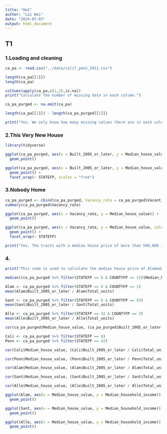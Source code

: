 ```yaml
---
title: "Hw2"
author: "Lai Wei"
date: "2024-07-03"
output: html_document
---
```


## T1
### 1.Loading and cleaning

```r
ca_pa <- read.csv("../data/calif_penn_2011.csv")

length(ca_pa[[1]])
length(ca_pa)

colSums(apply(ca_pa,c(1,2),is.na))
print("Calculate the number of missing data in each column.")

ca_pa_purged <- na.omit(ca_pa)

length(ca_pa[[1]]) - length(ca_pa_purged[[1]])

print("Yes. We only know how many missing values there are in each column in c, and the positions of missing values in each column may overlap or be different, but e shows the number of rows that originally contain missing values, no matter how many missing values there are. Therefore, there is no direct connection between the two.")
```

### 2.This Very New House

```r
library(tidyverse)

ggplot(ca_pa_purged, aes(x = Built_2005_or_later, y = Median_house_value)) +
  geom_point()

ggplot(ca_pa_purged, aes(x = Built_2005_or_later, y = Median_house_value, color = STATEFP)) +
  geom_point() +
  facet_wrap(~ STATEFP, scales = "free")
```

### 3.Nobody Home

```r
ca_pa_purged <- cbind(ca_pa_purged, Vacancy_rate = ca_pa_purged$Vacant_units / ca_pa_purged$Total_units)
summary(ca_pa_purged$Vacancy_rate)

ggplot(ca_pa_purged, aes(x = Vacancy_rate, y = Median_house_value)) +
  geom_point()

ggplot(ca_pa_purged, aes(x = Vacancy_rate, y = Median_house_value, color = STATEFP)) +
  geom_point() +
  facet_wrap(~ STATEFP)

print("Yes. The tracts with a median house price of more than 500,000 in Pennsylvania is significantly less than that of California. The vacancy rate is higher than in California in the tracts with a median house price of less than 250,000, and lower than in California in the rest of the tracts.")
```

### 4.

```r
print("This code is used to calculate the median house price of Alameda. First, take out the rows where Alameda is located and store them in the vector 'acca' through a loop code, and then take out the tenth column elements of these rows, that is, the 'mean house price' through a loop statement, store them in another vector 'accamhv', and finally calculate their median number.")

median((ca_pa_purged %>% filter(STATEFP == 6 & COUNTYFP == 1))$Median_house_value)

Alam <- ca_pa_purged %>% filter(STATEFP == 6 & COUNTYFP == 1)
mean(Alam$Built_2005_or_later / Alam$Total_units)

Sant <- ca_pa_purged %>% filter(STATEFP == 6 & COUNTYFP == 85)
mean(Sant$Built_2005_or_later / Sant$Total_units)

Alle <- ca_pa_purged %>% filter(STATEFP == 42 & COUNTYFP == 3)
mean(Alle$Built_2005_or_later / Alle$Total_units)

cor(ca_pa_purged$Median_house_value, (ca_pa_purged$Built_2005_or_later / ca_pa_purged$Total_units))

Cali <- ca_pa_purged %>% filter(STATEFP == 6)
Penn <- ca_pa_purged %>% filter(STATEFP == 42)

cor(Cali$Median_house_value, (Cali$Built_2005_or_later / Cali$Total_units))

cor(Penn$Median_house_value, (Penn$Built_2005_or_later / Penn$Total_units))

cor(Alam$Median_house_value, (Alam$Built_2005_or_later / Alam$Total_units))

cor(Sant$Median_house_value, (Sant$Built_2005_or_later / Sant$Total_units))

cor(Alle$Median_house_value, (Alle$Built_2005_or_later / Alle$Total_units))

ggplot(Alam, aes(x = Median_house_value, y = Median_household_income)) +
  geom_point()

ggplot(Sant, aes(x = Median_house_value, y = Median_household_income)) +
  geom_point()

ggplot(Alle, aes(x = Median_house_value, y = Median_household_income)) +
  geom_point()
```





